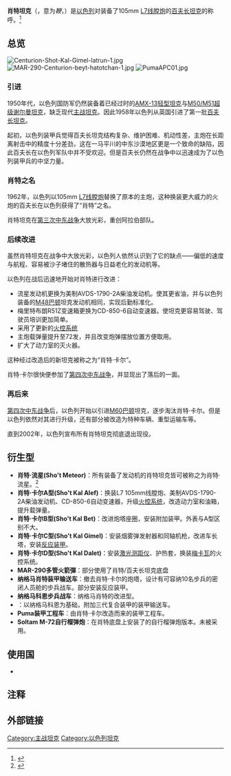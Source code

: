 {{增加来源|time=2020-12-5}}
{{noteTA
|1=zh-hans:主战坦克;zh-hant:主力戰車;
}}
{{Infobox weapon
|name                 = 肖特<br>{{lang|he|שוט}}
|image                = Centurion-Shot-Kal-Alef-latrun-2.jpg
|image_size           = 300
|caption              = 肖特·卡尔A型
|origin               = {{ISR}}
|type                 = [[主战坦克|主战坦克]]
|is_vehicle           = yes
|service              = 1962 - 2002
|used_by              = [[以色列国防军|以色列国防军]]
|designer             =
|passengers           = 4(车长 炮手 驾驶员 装填手)
|length               = 
|width                = 
|height               = 
|weight               = {{convert|53.5|t|LT|lk=on}}
|armour               =	
|primary_armament     = [[L7线膛炮|L7线膛炮]]
|secondary_armament   = [[M2重机枪|M2HB重机枪]]<br>[[FN_MAG通用机枪|FN MAG通用机枪]]
|engine               = 
|engine_power         = {{convert|750|hp|kW|abbr=on}}
|suspension           = 霍斯特曼悬挂
|speed                = {{convert|43|km/h|mph|-1|abbr=on}} 
|vehicle_range        = {{convert|450|km|mi|abbr=on}}
}}
{{冷戰坦克}}
'''肖特坦克'''（{{lang-he|שוט}}，意为''鞭''，{{lang-en|Sho't}}）是[[以色列|以色列]]对装备了105mm [[L7线膛炮|L7线膛炮]]的[[百夫长坦克|百夫长坦克]]的称呼。<ref >{{cite book|author =Dunstan, S., Sarson, P.|title=Centurion Universal Tank 1943-2003.|pages=[https://archive.org/details/isbn_9780671896287/page/40 40]}}</ref>

== 总览 ==
[[File:Centurion-Shot-Kal-Gimel-latrun-1.jpg|thumb]]
[[File:MAR-290-Centurion-beyt-hatotchan-1.jpg|thumb]]
[[File:PumaAPC01.jpg|thumb]]

=== 引进 ===
1950年代，以色列国防军仍然装备着已经过时的[[AMX-13轻型坦克|AMX-13轻型坦克]]与[[超级谢尔曼坦克|M50/M51超级谢尔曼坦克]]，缺乏现代[[主战坦克|主战坦克]]。因此1958年以色列从英国引进了第一批[[百夫长坦克|百夫长坦克]]。

起初，以色列装甲兵觉得百夫长坦克结构复杂、维护困难、机动性差，主炮在长距离射击中的精度十分差劲，这在一马平川的中东沙漠地区更是一个致命的缺陷，因此百夫长在以色列军队中并不受欢迎。但是百夫长仍然在战争中以迅速成为了以色列装甲兵的中坚力量。

=== 肖特之名 ===
1962年，以色列以105mm [[L7线膛炮|L7线膛炮]]替换了原本的主炮，这种换装更大威力的火炮的百夫长在以色列获得了“肖特”之名。

肖特坦克在[[第三次中东战争|第三次中东战争]]大放光彩，重创阿拉伯部队。

=== 后续改进 ===
虽然肖特坦克在战争中大放光彩，以色列人依然认识到了它的缺点——偏低的速度与航程、容易被沙子堵住的散热器与日益老化的发动机等。

以色列在战后迅速地开始对肖特进行改进：
*流星发动机更换为美制AVDS-1790-2A柴油发动机。使其更省油，并与以色列装备的[[M48巴顿|M48巴顿]]坦克发动机相同，实现后勤标准化。
*梅里特布朗R51Z变速箱更换为CD-850-6自动变速器。使坦克更容易驾驶、驾驶员培训更加简单。
*采用了更新的[[火控系统|火控系统]]
*主炮载弹量提升至72发，并且改变炮弹摆放位置方便取用。
*扩大了动力室的灭火器。

这种经过改造后的新坦克被称之为“肖特·卡尔”。

肖特·卡尔很快便参加了[[第四次中东战争|第四次中东战争]]，并显现出了落后的一面。

=== 再后来 ===
[[第四次中东战争|第四次中东战争]]后，以色列开始以引进[[M60巴顿|M60巴顿]]坦克，逐步淘汰肖特·卡尔。但是以色列依然对其进行升级，还有部分被改造为特种车辆、重型运输车等。

直到2002年，以色列宣布所有肖特坦克彻底退出现役。

== 衍生型 ==
*'''肖特·流星(Sho't Meteor)'''：所有装备了{{tsl|en|Rolls-Royce Meteor|劳斯莱斯流星}}发动机的肖特坦克皆可被称之为肖特·流星。<ref>{{citation |title=The Centurion Sho't of Israel – Centurion (A41) – Main Battle Tank|url=http://www.militaryfactory.com/armor/detail.asp?armor_id=13 |publisher=militaryfactory.com |archiveurl=https://web.archive.org/web/20130116035847/http://militaryfactory.com/armor/detail.asp?armor_id=13 |archivedate=2013年1月16日}}</ref>
*'''肖特·卡尔A型(Sho't Kal Alef)'''：换装L7 105mm线膛炮、美制AVDS-1790-2A柴油发动机、CD-850-6自动变速器，升级[[火控系统|火控系统]]，改造动力室和油箱，提升载弹量。
*'''肖特·卡尔B型(Sho't Kal Bet)'''：改进炮塔座圈，安装附加装甲。外表与A型区别不大。
*'''肖特·卡尔C型(Sho't Kal Gimel)'''：安装烟雾弹发射器和同轴机枪，改进车长塔，安装[[反应装甲|反应装甲]]。
*'''肖特·卡尔D型(Sho't Kal Dalet)'''：安装[[激光测距仪|激光测距仪]]、护热套，换装[[梅卡瓦|梅卡瓦]]的火控系统。
*'''MAR-290多管火箭彈'''：部分{{tsl|en|MAR-290|MAR-290多管火箭彈}}使用了肖特/百夫长坦克底盘
*'''纳格马肖特装甲输送车'''：撤去肖特·卡尔的炮塔，设计有可容纳10名步兵的密闭人员舱的步兵战车。部分安装反应装甲。
*'''纳格马科恩步兵战车'''：纳格马肖特的改进型。
*'''{{tsl|en|Nakpadon|Nakpadon}}'''：以纳格马科恩为基础，附加三代复合装甲的装甲输送车。
*'''Puma装甲工程车'''：由肖特·卡尔改造而来的装甲工程车。
*'''Soltam M-72自行榴弹炮'''：在肖特底盘上安装了{{tsl|en|Soltam M-71|Soltam M-71榴弹炮}}的自行榴弹炮版本。未被采用。

== 使用国 ==
*{{ISR}}

== 注释 ==
{{Reflist}}

== 外部链接 ==
{{以色列装甲战斗车辆}}
{{主力戰車}}
[[Category:主战坦克|Category:主战坦克]]
[[Category:以色列坦克|Category:以色列坦克]]